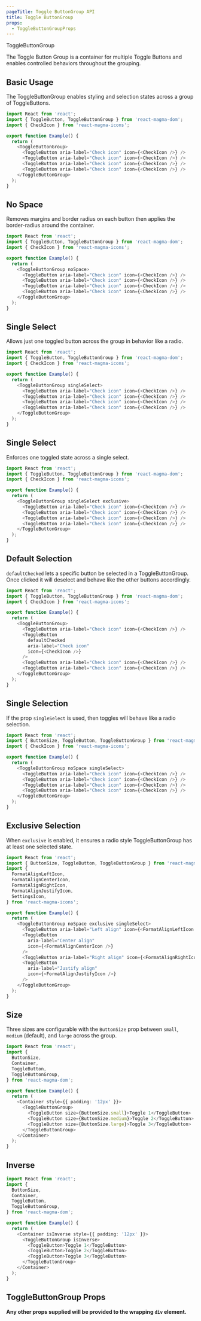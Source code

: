 ```yaml
---
pageTitle: Toggle ButtonGroup API
title: Toggle ButtonGroup
props:
  - ToggleButtonGroupProps
---
```


<DocsHeading type="api">ToggleButtonGroup</DocsHeading>

The Toggle Button Group is a container for multiple Toggle Buttons and enables controlled behaviors throughout the grouping.

## Basic Usage

The ToggleButtonGroup enables styling and selection states across a group of ToggleButtons.

```typescript
import React from 'react';
import { ToggleButton, ToggleButtonGroup } from 'react-magma-dom';
import { CheckIcon } from 'react-magma-icons';

export function Example() {
  return (
    <ToggleButtonGroup>
      <ToggleButton aria-label="Check icon" icon={<CheckIcon />} />
      <ToggleButton aria-label="Check icon" icon={<CheckIcon />} />
      <ToggleButton aria-label="Check icon" icon={<CheckIcon />} />
      <ToggleButton aria-label="Check icon" icon={<CheckIcon />} />
    </ToggleButtonGroup>
  );
}
```

## No Space

Removes margins and border radius on each button then applies the border-radius around the container.

```typescript
import React from 'react';
import { ToggleButton, ToggleButtonGroup } from 'react-magma-dom';
import { CheckIcon } from 'react-magma-icons';

export function Example() {
  return (
    <ToggleButtonGroup noSpace>
      <ToggleButton aria-label="Check icon" icon={<CheckIcon />} />
      <ToggleButton aria-label="Check icon" icon={<CheckIcon />} />
      <ToggleButton aria-label="Check icon" icon={<CheckIcon />} />
      <ToggleButton aria-label="Check icon" icon={<CheckIcon />} />
    </ToggleButtonGroup>
  );
}
```

## Single Select

Allows just one toggled button across the group in behavior like a radio.

```typescript
import React from 'react';
import { ToggleButton, ToggleButtonGroup } from 'react-magma-dom';
import { CheckIcon } from 'react-magma-icons';

export function Example() {
  return (
    <ToggleButtonGroup singleSelect>
      <ToggleButton aria-label="Check icon" icon={<CheckIcon />} />
      <ToggleButton aria-label="Check icon" icon={<CheckIcon />} />
      <ToggleButton aria-label="Check icon" icon={<CheckIcon />} />
      <ToggleButton aria-label="Check icon" icon={<CheckIcon />} />
    </ToggleButtonGroup>
  );
}
```

## Single Select

Enforces one toggled state across a single select.

```typescript
import React from 'react';
import { ToggleButton, ToggleButtonGroup } from 'react-magma-dom';
import { CheckIcon } from 'react-magma-icons';

export function Example() {
  return (
    <ToggleButtonGroup singleSelect exclusive>
      <ToggleButton aria-label="Check icon" icon={<CheckIcon />} />
      <ToggleButton aria-label="Check icon" icon={<CheckIcon />} />
      <ToggleButton aria-label="Check icon" icon={<CheckIcon />} />
      <ToggleButton aria-label="Check icon" icon={<CheckIcon />} />
    </ToggleButtonGroup>
  );
}
```

## Default Selection

`defaultChecked` lets a specific button be selected in a ToggleButtonGroup. Once clicked it will deselect and behave like the other buttons accordingly.

```typescript
import React from 'react';
import { ToggleButton, ToggleButtonGroup } from 'react-magma-dom';
import { CheckIcon } from 'react-magma-icons';

export function Example() {
  return (
    <ToggleButtonGroup>
      <ToggleButton aria-label="Check icon" icon={<CheckIcon />} />
      <ToggleButton
        defaultChecked
        aria-label="Check icon"
        icon={<CheckIcon />}
      />
      <ToggleButton aria-label="Check icon" icon={<CheckIcon />} />
      <ToggleButton aria-label="Check icon" icon={<CheckIcon />} />
    </ToggleButtonGroup>
  );
}
```

## Single Selection

If the prop `singleSelect` is used, then toggles will behave like a radio selection.

```typescript
import React from 'react';
import { ButtonSize, ToggleButton, ToggleButtonGroup } from 'react-magma-dom';
import { CheckIcon } from 'react-magma-icons';

export function Example() {
  return (
    <ToggleButtonGroup noSpace singleSelect>
      <ToggleButton aria-label="Check icon" icon={<CheckIcon />} />
      <ToggleButton aria-label="Check icon" icon={<CheckIcon />} />
      <ToggleButton aria-label="Check icon" icon={<CheckIcon />} />
      <ToggleButton aria-label="Check icon" icon={<CheckIcon />} />
    </ToggleButtonGroup>
  );
}
```

## Exclusive Selection

When `exclusive` is enabled, it ensures a radio style ToggleButtonGroup has at least one selected state.

```typescript
import React from 'react';
import { ButtonSize, ToggleButton, ToggleButtonGroup } from 'react-magma-dom';
import {
  FormatAlignLeftIcon,
  FormatAlignCenterIcon,
  FormatAlignRightIcon,
  FormatAlignJustifyIcon,
  SettingsIcon,
} from 'react-magma-icons';

export function Example() {
  return (
    <ToggleButtonGroup noSpace exclusive singleSelect>
      <ToggleButton aria-label="Left align" icon={<FormatAlignLeftIcon />} />
      <ToggleButton
        aria-label="Center align"
        icon={<FormatAlignCenterIcon />}
      />
      <ToggleButton aria-label="Right align" icon={<FormatAlignRightIcon />} />
      <ToggleButton
        aria-label="Justify align"
        icon={<FormatAlignJustifyIcon />}
      />
    </ToggleButtonGroup>
  );
}
```

## Size

Three sizes are configurable with the `ButtonSize` prop between `small`, `medium` (default), and `large` across the group.

```typescript
import React from 'react';
import {
  ButtonSize,
  Container,
  ToggleButton,
  ToggleButtonGroup,
} from 'react-magma-dom';

export function Example() {
  return (
    <Container style={{ padding: '12px' }}>
      <ToggleButtonGroup>
        <ToggleButton size={ButtonSize.small}>Toggle 1</ToggleButton>
        <ToggleButton size={ButtonSize.medium}>Toggle 2</ToggleButton>
        <ToggleButton size={ButtonSize.large}>Toggle 3</ToggleButton>
      </ToggleButtonGroup>
    </Container>
  );
}
```

## Inverse

```typescript
import React from 'react';
import {
  ButtonSize,
  Container,
  ToggleButton,
  ToggleButtonGroup,
} from 'react-magma-dom';

export function Example() {
  return (
    <Container isInverse style={{ padding: '12px' }}>
      <ToggleButtonGroup isInverse>
        <ToggleButton>Toggle 1</ToggleButton>
        <ToggleButton>Toggle 2</ToggleButton>
        <ToggleButton>Toggle 3</ToggleButton>
      </ToggleButtonGroup>
    </Container>
  );
}
```

## ToggleButtonGroup Props

**Any other props supplied will be provided to the wrapping `div` element.**

<ToggleButtonGroupProps />
